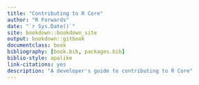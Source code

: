 ```yaml
--- 
title: "Contributing to R Core"
author: "R Forwards"
date: "`r Sys.Date()`"
site: bookdown::bookdown_site
output: bookdown::gitbook
documentclass: book
bibliography: [book.bib, packages.bib]
biblio-style: apalike
link-citations: yes
description: "A developer's guide to contributing to R Core"
---
```


# {-}
